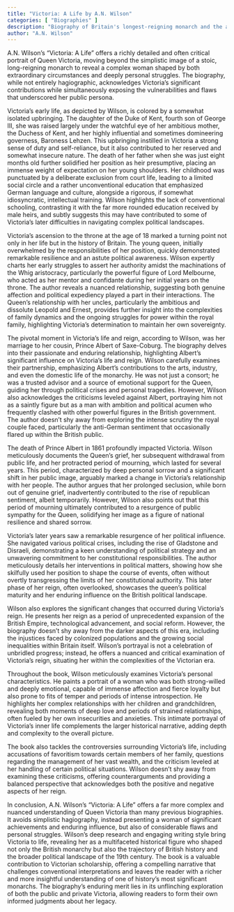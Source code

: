 ```yaml
---
title: "Victoria: A Life by A.N. Wilson"
categories: [ "Biographies" ]
description: "Biography of Britain's longest-reigning monarch and the age she defined"
author: "A.N. Wilson"
---
```

A.N. Wilson's "Victoria: A Life" offers a richly detailed and often critical portrait of Queen Victoria, moving beyond the simplistic image of a stoic, long-reigning monarch to reveal a complex woman shaped by both extraordinary circumstances and deeply personal struggles.  The biography, while not entirely hagiographic, acknowledges Victoria's significant contributions while simultaneously exposing the vulnerabilities and flaws that underscored her public persona.

Victoria's early life, as depicted by Wilson, is colored by a somewhat isolated upbringing.  The daughter of the Duke of Kent, fourth son of George III, she was raised largely under the watchful eye of her ambitious mother, the Duchess of Kent, and her highly influential and sometimes domineering governess, Baroness Lehzen. This upbringing instilled in Victoria a strong sense of duty and self-reliance, but it also contributed to her reserved and somewhat insecure nature.  The death of her father when she was just eight months old further solidified her position as heir presumptive, placing an immense weight of expectation on her young shoulders. Her childhood was punctuated by a deliberate exclusion from court life, leading to a limited social circle and a rather unconventional education that emphasized German language and culture, alongside a rigorous, if somewhat idiosyncratic, intellectual training.  Wilson highlights the lack of conventional schooling, contrasting it with the far more rounded education received by male heirs, and subtly suggests this may have contributed to some of Victoria's later difficulties in navigating complex political landscapes.

Victoria's ascension to the throne at the age of 18 marked a turning point not only in her life but in the history of Britain. The young queen, initially overwhelmed by the responsibilities of her position, quickly demonstrated remarkable resilience and an astute political awareness.  Wilson expertly charts her early struggles to assert her authority amidst the machinations of the Whig aristocracy, particularly the powerful figure of Lord Melbourne, who acted as her mentor and confidante during her initial years on the throne. The author reveals a nuanced relationship, suggesting both genuine affection and political expediency played a part in their interactions.  The Queen’s relationship with her uncles, particularly the ambitious and dissolute Leopold and Ernest, provides further insight into the complexities of family dynamics and the ongoing struggles for power within the royal family, highlighting Victoria's determination to maintain her own sovereignty.

The pivotal moment in Victoria's life and reign, according to Wilson, was her marriage to her cousin, Prince Albert of Saxe-Coburg.  The biography delves into their passionate and enduring relationship, highlighting Albert's significant influence on Victoria's life and reign. Wilson carefully examines their partnership, emphasizing Albert's contributions to the arts, industry, and even the domestic life of the monarchy.  He was not just a consort; he was a trusted advisor and a source of emotional support for the Queen, guiding her through political crises and personal tragedies. However, Wilson also acknowledges the criticisms leveled against Albert, portraying him not as a saintly figure but as a man with ambition and political acumen who frequently clashed with other powerful figures in the British government. The author doesn't shy away from exploring the intense scrutiny the royal couple faced, particularly the anti-German sentiment that occasionally flared up within the British public.

The death of Prince Albert in 1861 profoundly impacted Victoria. Wilson meticulously documents the Queen's grief, her subsequent withdrawal from public life, and her protracted period of mourning, which lasted for several years.  This period, characterized by deep personal sorrow and a significant shift in her public image, arguably marked a change in Victoria's relationship with her people.  The author argues that her prolonged seclusion, while born out of genuine grief, inadvertently contributed to the rise of republican sentiment, albeit temporarily.  However, Wilson also points out that this period of mourning ultimately contributed to a resurgence of public sympathy for the Queen, solidifying her image as a figure of national resilience and shared sorrow.

Victoria's later years saw a remarkable resurgence of her political influence.  She navigated various political crises, including the rise of Gladstone and Disraeli, demonstrating a keen understanding of political strategy and an unwavering commitment to her constitutional responsibilities.  The author meticulously details her interventions in political matters, showing how she skilfully used her position to shape the course of events, often without overtly transgressing the limits of her constitutional authority.  This later phase of her reign, often overlooked, showcases the queen's political maturity and her enduring influence on the British political landscape.

Wilson also explores the significant changes that occurred during Victoria's reign. He presents her reign as a period of unprecedented expansion of the British Empire, technological advancement, and social reform.  However, the biography doesn’t shy away from the darker aspects of this era, including the injustices faced by colonized populations and the growing social inequalities within Britain itself. Wilson's portrayal is not a celebration of unbridled progress; instead, he offers a nuanced and critical examination of Victoria’s reign, situating her within the complexities of the Victorian era.

Throughout the book, Wilson meticulously examines Victoria’s personal characteristics. He paints a portrait of a woman who was both strong-willed and deeply emotional, capable of immense affection and fierce loyalty but also prone to fits of temper and periods of intense introspection.  He highlights her complex relationships with her children and grandchildren, revealing both moments of deep love and periods of strained relationships, often fueled by her own insecurities and anxieties.  This intimate portrayal of Victoria's inner life complements the larger historical narrative, adding depth and complexity to the overall picture.

The book also tackles the controversies surrounding Victoria's life, including accusations of favoritism towards certain members of her family, questions regarding the management of her vast wealth, and the criticism leveled at her handling of certain political situations. Wilson doesn't shy away from examining these criticisms, offering counterarguments and providing a balanced perspective that acknowledges both the positive and negative aspects of her reign.

In conclusion, A.N. Wilson's "Victoria: A Life" offers a far more complex and nuanced understanding of Queen Victoria than many previous biographies.  It avoids simplistic hagiography, instead presenting a woman of significant achievements and enduring influence, but also of considerable flaws and personal struggles.  Wilson’s deep research and engaging writing style bring Victoria to life, revealing her as a multifaceted historical figure who shaped not only the British monarchy but also the trajectory of British history and the broader political landscape of the 19th century. The book is a valuable contribution to Victorian scholarship, offering a compelling narrative that challenges conventional interpretations and leaves the reader with a richer and more insightful understanding of one of history's most significant monarchs.  The biography's enduring merit lies in its unflinching exploration of both the public and private Victoria, allowing readers to form their own informed judgments about her legacy.

